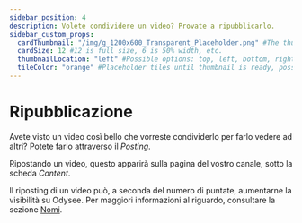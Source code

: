 ```yaml
---
sidebar_position: 4
description: Volete condividere un video? Provate a ripubblicarlo.
sidebar_custom_props:
  cardThumbnail: "/img/g_1200x600_Transparent_Placeholder.png" #The thumbnail on the category card.
  cardSize: 12 #12 is full size, 6 is 50% width, etc.
  thumbnailLocation: "left" #Possible options: top, left, bottom, right, none
  tileColor: "orange" #Placeholder tiles until thumbnail is ready, possible options: blue, cream, darkpurple, lightpurple, mauve, orange, pink, none
---
```


# Ripubblicazione

Avete visto un video così bello che vorreste condividerlo per farlo vedere ad altri? Potete farlo attraverso il *Posting*.

Ripostando un video, questo apparirà sulla pagina del vostro canale, sotto la scheda *Content*.

Il riposting di un video può, a seconda del numero di puntate, aumentarne la visibilità su Odysee. Per maggiori informazioni al riguardo, consultare la sezione [Nomi](/it/category-blockchain/category-staking/naming).
